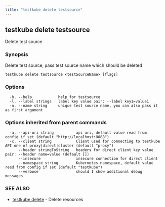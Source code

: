 ```yaml
---
title: "testkube delete testsource"
---
```



<LegacyWarning />

## testkube delete testsource

Delete test source

### Synopsis

Delete test source, pass test source name which should be deleted

```
testkube delete testsource <testSourceName> [flags]
```

### Options

```
  -h, --help            help for testsource
  -l, --label strings   label key value pair: --label key1=value1
  -n, --name string     unique test source name, you can also pass it as first argument
```

### Options inherited from parent commands

```
  -a, --api-uri string          api uri, default value read from config if set (default "http://localhost:8088")
  -c, --client string           Client used for connecting to testkube API one of proxy|direct|cluster (default "proxy")
      --header stringToString   headers for direct client key value pair: --header name=value (default [])
      --insecure                insecure connection for direct client
      --namespace string        Kubernetes namespace, default value read from config if set (default "testkube")
      --verbose                 should I show additional debug messages
```

### SEE ALSO

* [testkube delete](testkube-delete.mdx)	 - Delete resources

